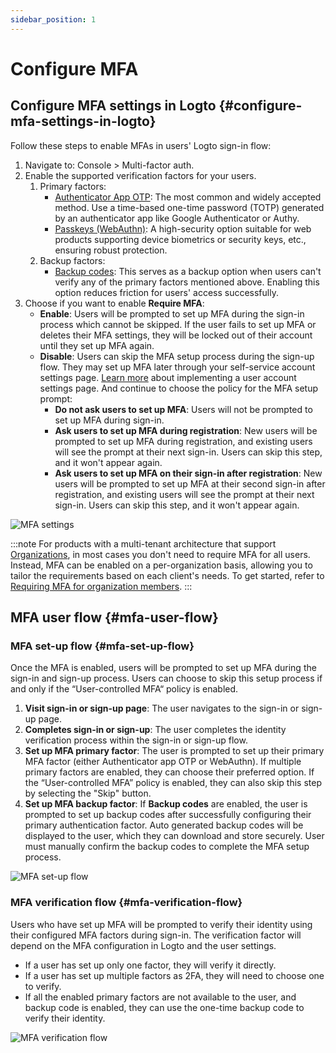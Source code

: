 ```yaml
---
sidebar_position: 1
---
```


# Configure MFA

## Configure MFA settings in Logto \{#configure-mfa-settings-in-logto}

Follow these steps to enable MFAs in users' Logto sign-in flow:

1. Navigate to: <CloudLink to="/mfa">Console > Multi-factor auth</CloudLink>.
2. Enable the supported verification factors for your users.
   1. Primary factors:
      - [Authenticator App OTP](/end-user-flows/mfa/authenticator-app-otp): The most common and widely accepted method. Use a time-based one-time password (TOTP) generated by an authenticator app like Google Authenticator or Authy.
      - [Passkeys (WebAuthn)](/end-user-flows/mfa/webauthn): A high-security option suitable for web products supporting device biometrics or security keys, etc., ensuring robust protection.
   2. Backup factors:
      - [Backup codes](/end-user-flows/mfa/backup-codes): This serves as a backup option when users can't verify any of the primary factors mentioned above. Enabling this option reduces friction for users' access successfully.
3. Choose if you want to enable **Require MFA**:
   - **Enable**: Users will be prompted to set up MFA during the sign-in process which cannot be skipped. If the user fails to set up MFA or deletes their MFA settings, they will be locked out of their account until they set up MFA again.
   - **Disable**: Users can skip the MFA setup process during the sign-up flow. They may set up MFA later through your self-service account settings page. [Learn more](/end-user-flows/account-settings/) about implementing a user account settings page. And continue to choose the policy for the MFA setup prompt:
     - **Do not ask users to set up MFA**: Users will not be prompted to set up MFA during sign-in.
     - **Ask users to set up MFA during registration**: New users will be prompted to set up MFA during registration, and existing users will see the prompt at their next sign-in. Users can skip this step, and it won't appear again.
     - **Ask users to set up MFA on their sign-in after registration**: New users will be prompted to set up MFA at their second sign-in after registration, and existing users will see the prompt at their next sign-in. Users can skip this step, and it won't appear again.

![MFA settings](./assets/configure-mfa.png)

:::note
For products with a multi-tenant architecture that support [Organizations](/organizations), in most cases you don't need to require MFA for all users. Instead, MFA can be enabled on a per-organization basis, allowing you to tailor the requirements based on each client's needs. To get started, refer to [Requiring MFA for organization members](/organizations/organization-management#require-mfa-for-organization-members).
:::

## MFA user flow \{#mfa-user-flow}

### MFA set-up flow \{#mfa-set-up-flow}

Once the MFA is enabled, users will be prompted to set up MFA during the sign-in and sign-up process. Users can choose to skip this setup process if and only if the “User-controlled MFA“ policy is enabled.

1. **Visit sign-in or sign-up page**: The user navigates to the sign-in or sign-up page.
2. **Completes sign-in or sign-up**: The user completes the identity verification process within the sign-in or sign-up flow.
3. **Set up MFA primary factor**: The user is prompted to set up their primary MFA factor (either Authenticator app OTP or WebAuthn). If multiple primary factors are enabled, they can choose their preferred option. If the “User-controlled MFA” policy is enabled, they can also skip this step by selecting the "Skip" button.
4. **Set up MFA backup factor**: If **Backup codes** are enabled, the user is prompted to set up backup codes after successfully configuring their primary authentication factor. Auto generated backup codes will be displayed to the user, which they can download and store securely. User must manually confirm the backup codes to complete the MFA setup process.

![MFA set-up flow](./assets/link-mfa.png)

### MFA verification flow \{#mfa-verification-flow}

Users who have set up MFA will be prompted to verify their identity using their configured MFA factors during sign-in. The verification factor will depend on the MFA configuration in Logto and the user settings.

- If a user has set up only one factor, they will verify it directly.
- If a user has set up multiple factors as 2FA, they will need to choose one to verify.
- If all the enabled primary factors are not available to the user, and backup code is enabled, they can use the one-time backup code to verify their identity.

![MFA verification flow](./assets/verify-mfa.png)
